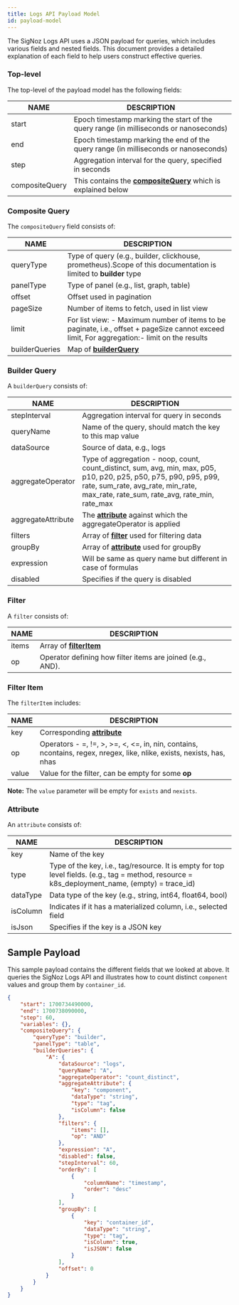 ```yaml
---
title: Logs API Payload Model
id: payload-model
---
```


The SigNoz Logs API uses a JSON payload for queries, which includes various fields and nested fields. This document provides a detailed explanation of each field to help users construct effective queries.

### Top-level  

The top-level of the payload model has the following fields:

|  NAME  | DESCRIPTION  |
|---|---|
|start| Epoch timestamp marking the start of the query range (in milliseconds or nanoseconds) |
|end | Epoch timestamp marking the end of the query range (in milliseconds or nanoseconds) |
|step | Aggregation interval for the query, specified in seconds |
|compositeQuery | This contains the [**compositeQuery**](#composite-query) which is explained below |

### Composite Query

The `compositeQuery` field consists of:

|  NAME  | DESCRIPTION  |
|---|---|
|queryType| Type of query (e.g., builder, clickhouse, prometheus).Scope of this documentation is limited to **builder** type|
|panelType| Type of panel (e.g., list, graph, table) |
|offset| Offset used in pagination |
|pageSize| Number of items to fetch, used in list view |
|limit| For list view: - Maximum number of items to be paginate, i.e., offset + pageSize cannot exceed limit, For aggregation:- limit on the results  |
|builderQueries | Map of [**builderQuery**](#builder-query) |

### Builder Query

A `builderQuery` consists of:

|  NAME  | DESCRIPTION  |
|---|---|
|stepInterval| Aggregation interval for query in seconds |
|queryName| Name of the query, should match the key to this map value | 
|dataSource| Source of data, e.g., logs |
|aggregateOperator| Type of aggregation - noop, count, count_distinct, sum, avg, min, max, p05, p10, p20, p25, p50, p75, p90, p95, p99, rate, sum_rate, avg_rate, min_rate, max_rate, rate_sum, rate_avg, rate_min, rate_max|
|aggregateAttribute| The [**attribute**](#attribute) against which the aggregateOperator is applied |
|filters| Array of [**filter**](#filter) used for filtering data|
|groupBy| Array  of [**attribute**](#attribute) used for groupBy|
|expression| Will be same as query name but different in case of formulas|
|disabled| Specifies if the query is disabled |


### Filter

A `filter` consists of:

|  NAME  | DESCRIPTION  |
|---|---|
|items| Array of [**filterItem**](#filter-item)|
|op| Operator defining how filter items are joined (e.g., AND).

### Filter Item

The `filterItem` includes:

|  NAME  | DESCRIPTION  |
|---|---|
|key | Corresponding [**attribute**](#attribute) |
|op| Operators -  =, !=, >, >=, \<, \<=, in, nin, contains, ncontains, regex, nregex, like, nlike, exists, nexists, has, nhas |
|value | Value for the filter, can be empty for some **op** |

**Note:** The `value` parameter will be empty for `exists` and `nexists`.

### Attribute 

An `attribute` consists of:

|  NAME  | DESCRIPTION  |
|---|---|
|key| Name of the key |
|type| Type of the key, i.e., tag/resource. It is empty for top level fields. (e.g., tag = method, resource = k8s_deployment_name, (empty) = trace_id) |
|dataType| Data type of the key (e.g., string, int64, float64, bool) |
|isColumn| Indicates if it has a materialized column, i.e., selected field |
|isJson| Specifies if the key is a JSON key |

## Sample Payload

This sample payload contains the different fields that we looked at above. It queries the SigNoz Logs API and illustrates how to count distinct `component` values and group them by `container_id`.

```json
{
    "start": 1700734490000,
    "end": 1700738090000,
    "step": 60,
    "variables": {},
    "compositeQuery": {
        "queryType": "builder",
        "panelType": "table",
        "builderQueries": {
            "A": {
                "dataSource": "logs",
                "queryName": "A",
                "aggregateOperator": "count_distinct",
                "aggregateAttribute": {
                    "key": "component",
                    "dataType": "string",
                    "type": "tag",
                    "isColumn": false
                },
                "filters": {
                    "items": [],
                    "op": "AND"
                },
                "expression": "A",
                "disabled": false,
                "stepInterval": 60,
                "orderBy": [
                    {
                        "columnName": "timestamp",
                        "order": "desc"
                    }
                ],
                "groupBy": [
                    {
                        "key": "container_id",
                        "dataType": "string",
                        "type": "tag",
                        "isColumn": true,
                        "isJSON": false
                    }
                ],
                "offset": 0
            }
        }
    }
}

```